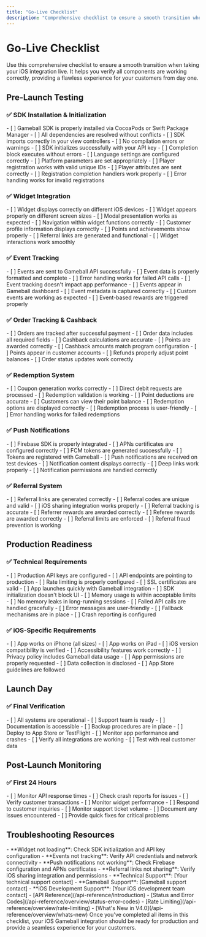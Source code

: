 ```yaml
---
title: "Go-Live Checklist"
description: "Comprehensive checklist to ensure a smooth transition when taking your iOS integration live"
---
```


# Go-Live Checklist

Use this comprehensive checklist to ensure a smooth transition when taking your iOS integration live. It helps you verify all components are working correctly, providing a flawless experience for your customers from day one.

## Pre-Launch Testing

### ✅ SDK Installation & Initialization

<Steps>
<Step title="Verify SDK Installation">
  - [ ] Gameball SDK is properly installed via CocoaPods or Swift Package Manager
  - [ ] All dependencies are resolved without conflicts
  - [ ] SDK imports correctly in your view controllers
  - [ ] No compilation errors or warnings
</Step>

<Step title="Test SDK Initialization">
  - [ ] SDK initializes successfully with your API key
  - [ ] Completion block executes without errors
  - [ ] Language settings are configured correctly
  - [ ] Platform parameters are set appropriately
</Step>

<Step title="Verify Player Registration">
  - [ ] Player registration works with valid unique IDs
  - [ ] Player attributes are sent correctly
  - [ ] Registration completion handlers work properly
  - [ ] Error handling works for invalid registrations
</Step>
</Steps>

### ✅ Widget Integration

<Steps>
<Step title="Test Profile Widget">
  - [ ] Widget displays correctly on different iOS devices
  - [ ] Widget appears properly on different screen sizes
  - [ ] Modal presentation works as expected
  - [ ] Navigation within widget functions correctly
</Step>

<Step title="Validate Widget Features">
  - [ ] Customer profile information displays correctly
  - [ ] Points and achievements show properly
  - [ ] Referral links are generated and functional
  - [ ] Widget interactions work smoothly
</Step>
</Steps>

### ✅ Event Tracking

<Steps>
<Step title="Test Event API Integration">
  - [ ] Events are sent to Gameball API successfully
  - [ ] Event data is properly formatted and complete
  - [ ] Error handling works for failed API calls
  - [ ] Event tracking doesn't impact app performance
</Step>

<Step title="Verify Event Processing">
  - [ ] Events appear in Gameball dashboard
  - [ ] Event metadata is captured correctly
  - [ ] Custom events are working as expected
  - [ ] Event-based rewards are triggered properly
</Step>
</Steps>

### ✅ Order Tracking & Cashback

<Steps>
<Step title="Test Order API Integration">
  - [ ] Orders are tracked after successful payment
  - [ ] Order data includes all required fields
  - [ ] Cashback calculations are accurate
  - [ ] Points are awarded correctly
</Step>

<Step title="Validate Cashback System">
  - [ ] Cashback amounts match program configuration
  - [ ] Points appear in customer accounts
  - [ ] Refunds properly adjust point balances
  - [ ] Order status updates work correctly
</Step>
</Steps>

### ✅ Redemption System

<Steps>
<Step title="Test Redemption APIs">
  - [ ] Coupon generation works correctly
  - [ ] Direct debit requests are processed
  - [ ] Redemption validation is working
  - [ ] Point deductions are accurate
</Step>

<Step title="Verify Redemption Flow">
  - [ ] Customers can view their point balance
  - [ ] Redemption options are displayed correctly
  - [ ] Redemption process is user-friendly
  - [ ] Error handling works for failed redemptions
</Step>
</Steps>

### ✅ Push Notifications

<Steps>
<Step title="Test Firebase Integration">
  - [ ] Firebase SDK is properly integrated
  - [ ] APNs certificates are configured correctly
  - [ ] FCM tokens are generated successfully
  - [ ] Tokens are registered with Gameball
</Step>

<Step title="Validate Notification Delivery">
  - [ ] Push notifications are received on test devices
  - [ ] Notification content displays correctly
  - [ ] Deep links work properly
  - [ ] Notification permissions are handled correctly
</Step>
</Steps>

### ✅ Referral System

<Steps>
<Step title="Test Referral Generation">
  - [ ] Referral links are generated correctly
  - [ ] Referral codes are unique and valid
  - [ ] iOS sharing integration works properly
  - [ ] Referral tracking is accurate
</Step>

<Step title="Validate Referral Rewards">
  - [ ] Referrer rewards are awarded correctly
  - [ ] Referee rewards are awarded correctly
  - [ ] Referral limits are enforced
  - [ ] Referral fraud prevention is working
</Step>
</Steps>

## Production Readiness

### ✅ Technical Requirements

<Steps>
<Step title="API Configuration">
  - [ ] Production API keys are configured
  - [ ] API endpoints are pointing to production
  - [ ] Rate limiting is properly configured
  - [ ] SSL certificates are valid
</Step>

<Step title="Performance Testing">
  - [ ] App launches quickly with Gameball integration
  - [ ] SDK initialization doesn't block UI
  - [ ] Memory usage is within acceptable limits
  - [ ] No memory leaks in long-running sessions
</Step>

<Step title="Error Handling">
  - [ ] Failed API calls are handled gracefully
  - [ ] Error messages are user-friendly
  - [ ] Fallback mechanisms are in place
  - [ ] Crash reporting is configured
</Step>
</Steps>

### ✅ iOS-Specific Requirements

<Steps>
<Step title="Device Compatibility">
  - [ ] App works on iPhone (all sizes)
  - [ ] App works on iPad
  - [ ] iOS version compatibility is verified
  - [ ] Accessibility features work correctly
</Step>

<Step title="App Store Compliance">
  - [ ] Privacy policy includes Gameball data usage
  - [ ] App permissions are properly requested
  - [ ] Data collection is disclosed
  - [ ] App Store guidelines are followed
</Step>
</Steps>

## Launch Day

### ✅ Final Verification

<Steps>
<Step title="Last-Minute Checks">
  - [ ] All systems are operational
  - [ ] Support team is ready
  - [ ] Documentation is accessible
  - [ ] Backup procedures are in place
</Step>

<Step title="Go-Live Execution">
  - [ ] Deploy to App Store or TestFlight
  - [ ] Monitor app performance and crashes
  - [ ] Verify all integrations are working
  - [ ] Test with real customer data
</Step>
</Steps>

## Post-Launch Monitoring

### ✅ First 24 Hours

<Steps>
<Step title="System Monitoring">
  - [ ] Monitor API response times
  - [ ] Check crash reports for issues
  - [ ] Verify customer transactions
  - [ ] Monitor widget performance
</Step>

<Step title="Customer Support">
  - [ ] Respond to customer inquiries
  - [ ] Monitor support ticket volume
  - [ ] Document any issues encountered
  - [ ] Provide quick fixes for critical problems
</Step>
</Steps>

## Troubleshooting Resources

<AccordionGroup>
<Accordion title="Common iOS Issues">
  - **Widget not loading**: Check SDK initialization and API key configuration
  - **Events not tracking**: Verify API credentials and network connectivity
  - **Push notifications not working**: Check Firebase configuration and APNs certificates
  - **Referral links not sharing**: Verify iOS sharing integration and permissions
</Accordion>

<Accordion title="Support Contacts">
  - **Technical Support**: [Your technical support contact]
  - **Gameball Support**: [Gameball support contact]
  - **iOS Development Support**: [Your iOS development team contact]
</Accordion>

<Accordion title="Documentation Links">
  - [API Reference](/api-reference/introduction)
  - [Status and Error Codes](/api-reference/overview/status-error-codes)
  - [Rate Limiting](/api-reference/overview/rate-limiting)
  - [What's New in V4.0](/api-reference/overview/whats-new)
</Accordion>
</AccordionGroup>

<Check>
Once you've completed all items in this checklist, your iOS Gameball integration should be ready for production and provide a seamless experience for your customers.
</Check>
